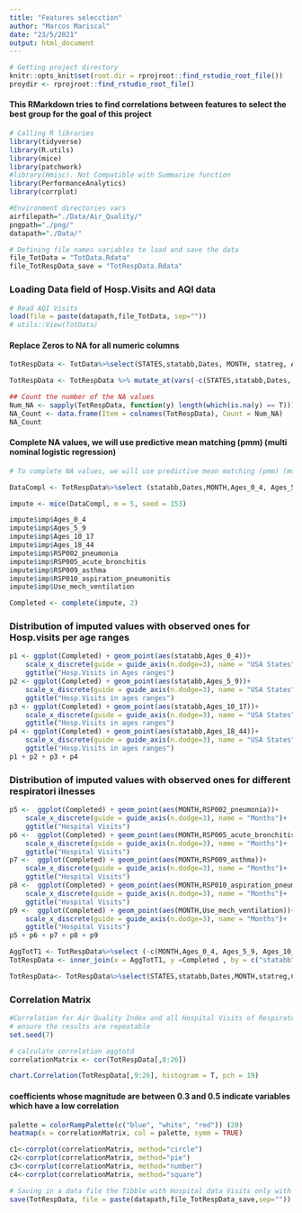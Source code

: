 ```yaml
---
title: "Features selecction"
author: "Marcos Mariscal"
date: "23/5/2021"
output: html_document
---
```

```r

# Getting project directory 
knitr::opts_knit$set(root.dir = rprojroot::find_rstudio_root_file())
proydir <- rprojroot::find_rstudio_root_file()

```

#### This RMarkdown tries to  find correlations between features to select the best group for the goal of this project

```r

# Calling R libraries
library(tidyverse)
library(R.utils)
library(mice)
library(patchwork)
#library(Hmisc). Not Compatible with Summarize function
library(PerformanceAnalytics)
library(corrplot)

```


```r
#Environment directories vars
airfilepath="./Data/Air_Quality/"
pngpath="./png/"
datapath="./Data/"

# Defining file names variables to load and save the data
file_TotData = "TotData.Rdata"
file_TotRespData_save = "TotRespData.Rdata"
```

### Loading Data field of Hosp.Visits and AQI data

```r
# Read AQI Visits
load(file = paste(datapath,file_TotData, sep=""))
# utils::View(TotData)
```

#### Replace Zeros to NA for all numeric columns

```r

TotRespData <- TotData%>%select(STATES,statabb,Dates, MONTH, statreg, AQI, Cat,Category,All_discharges, POPULATION, TotResp, RateRespVisits, RSP002_pneumonia, RSP008_chronic_pulmonary, RSP012_respiratory_failure, RSP005_acute_bronchitis, RSP009_asthma, RSP010_aspiration_pneumonitis, Ages_0_4, Ages_5_9,  Ages_10_17,  Ages_18_44 , Ages_45_64,  Ages_65_79,  Ages_80, Use_mech_ventilation)
```


```r

TotRespData <- TotRespData %>% mutate_at(vars(-c(STATES,statabb,Dates, MONTH, statreg, AQI, Cat,Category)), ~replace(., isZero(.), NA))

```

```r

## Count the number of the NA values
Num_NA <- sapply(TotRespData, function(y) length(which(is.na(y) == T)))
NA_Count <- data.frame(Item = colnames(TotRespData), Count = Num_NA)
NA_Count
```

#### Complete NA values, we will use predictive mean matching (pmm) (multi nominal logistic regression)

```r
# To complete NA values, we will use predictive mean matching (pmm) (multi nominal logistic regression)

DataCompl <- TotRespData%>%select (statabb,Dates,MONTH,Ages_0_4, Ages_5_9, Ages_10_17, Ages_18_44, RSP005_acute_bronchitis, RSP002_pneumonia, RSP009_asthma, RSP010_aspiration_pneumonitis,Use_mech_ventilation)

impute <- mice(DataCompl, m = 5, seed = 153)

impute$imp$Ages_0_4
impute$imp$Ages_5_9
impute$imp$Ages_10_17
impute$imp$Ages_18_44
impute$imp$RSP002_pneumonia
impute$imp$RSP005_acute_bronchitis
impute$imp$RSP009_asthma
impute$imp$RSP010_aspiration_pneumonitis
impute$imp$Use_mech_ventilation

Completed <- complete(impute, 2)

```

### Distribution of imputed values with observed ones for Hosp.visits per age ranges

```r
p1 <- ggplot(Completed) + geom_point(aes(statabb,Ages_0_4))+
    scale_x_discrete(guide = guide_axis(n.dodge=3), name = "USA States")+ 
    ggtitle("Hosp.Visits in Ages ranges")
p2 <- ggplot(Completed) + geom_point(aes(statabb,Ages_5_9))+
    scale_x_discrete(guide = guide_axis(n.dodge=3), name = "USA States")+
    ggtitle("Hosp.Visits in ages ranges")
p3 <- ggplot(Completed) + geom_point(aes(statabb,Ages_10_17))+
    scale_x_discrete(guide = guide_axis(n.dodge=3), name = "USA States")+
    ggtitle("Hosp.Visits in ages ranges")
p4 <- ggplot(Completed) + geom_point(aes(statabb,Ages_18_44))+
    scale_x_discrete(guide = guide_axis(n.dodge=3), name = "USA States")+
    ggtitle("Hosp.Visits in ages ranges")
p1 + p2 + p3 + p4
```

### Distribution of imputed values with observed ones for different respiratori ilnesses

```r
p5 <-  ggplot(Completed) + geom_point(aes(MONTH,RSP002_pneumonia))+
    scale_x_discrete(guide = guide_axis(n.dodge=3), name = "Months")+
    ggtitle("Hospital Visits")
p6 <-  ggplot(Completed) + geom_point(aes(MONTH,RSP005_acute_bronchitis))+
    scale_x_discrete(guide = guide_axis(n.dodge=3), name = "Months")+
    ggtitle("Hospital Visits")
p7 <-  ggplot(Completed) + geom_point(aes(MONTH,RSP009_asthma))+
    scale_x_discrete(guide = guide_axis(n.dodge=3), name = "Months")+
    ggtitle("Hospital Visits")
p8 <-  ggplot(Completed) + geom_point(aes(MONTH,RSP010_aspiration_pneumonitis))+
    scale_x_discrete(guide = guide_axis(n.dodge=3), name = "Months")+
    ggtitle("Hospital Visits")
p9 <-  ggplot(Completed) + geom_point(aes(MONTH,Use_mech_ventilation))+
    scale_x_discrete(guide = guide_axis(n.dodge=3), name = "Months")+
    ggtitle("Hospital Visits")
p5 + p6 + p7 + p8 + p9

```


```r

AggTotT1 <- TotRespData%>%select (-c(MONTH,Ages_0_4, Ages_5_9, Ages_10_17, Ages_18_44, RSP005_acute_bronchitis, RSP002_pneumonia, RSP009_asthma, RSP010_aspiration_pneumonitis,Use_mech_ventilation))
TotRespData <- inner_join(x = AggTotT1, y =Completed , by = c("statabb","Dates"))

TotRespData<- TotRespData%>%select(STATES,statabb,Dates,MONTH,statreg,Category,Cat,AQI,Ages_0_4, Ages_5_9, Ages_10_17, Ages_18_44, Ages_45_64,Ages_65_79, Ages_80, RSP002_pneumonia, RSP005_acute_bronchitis, RSP008_chronic_pulmonary,  RSP009_asthma, RSP010_aspiration_pneumonitis, RSP012_respiratory_failure, Use_mech_ventilation, RateRespVisits, TotResp, POPULATION, All_discharges)

```

### Correlation Matrix

```r
#Correlation for Air Quality Index and all Hospital Visits of Respiratory illness
# ensure the results are repeatable
set.seed(7)

# calculate correlation aggtotd
correlationMatrix <- cor(TotRespData[,8:26])

```


```r
chart.Correlation(TotRespData[,9:26], histogram = T, pch = 19)

```


#### coefficients whose magnitude are between 0.3 and 0.5 indicate variables which have a low correlation


```r
palette = colorRampPalette(c("blue", "white", "red")) (20)
heatmap(x = correlationMatrix, col = palette, symm = TRUE)
```

```r

c1<-corrplot(correlationMatrix, method="circle")
c2<-corrplot(correlationMatrix, method="pie")
c3<-corrplot(correlationMatrix, method="number")
c4<-corrplot(correlationMatrix, method="square")

```


```r
# Saving in a data file the Tibble with Hospital data Visits only with Respiratory ilnesses and AQI data by USA States:
save(TotRespData, file = paste(datapath,file_TotRespData_save,sep=""))

```